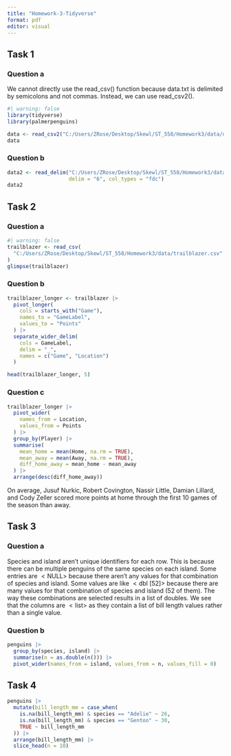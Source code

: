 ---
title: "Homework-3-Tidyverse"
format: pdf
editor: visual
---

## Task 1
### Question a

We cannot directly use the read_csv() function because data.txt is delimited by semicolons and not commas. Instead, we can use read_csv2().

```{r}
#| warning: false
library(tidyverse)
library(palmerpenguins)

data <- read_csv2("C:/Users/ZRose/Desktop/Skewl/ST_558/Homework3/data/data.txt")
data
```

### Question b
```{r}
data2 <- read_delim("C:/Users/ZRose/Desktop/Skewl/ST_558/Homework3/data/data2.txt",
                    delim = "6", col_types = "fdc")
data2
```

## Task 2
### Question a
```{r}
#| warning: false
trailblazer <- read_csv(
  "C:/Users/ZRose/Desktop/Skewl/ST_558/Homework3/data/trailblazer.csv"
)
glimpse(trailblazer)
```

### Question b
```{r}
trailblazer_longer <- trailblazer |>
  pivot_longer(
    cols = starts_with("Game"),
    names_to = "GameLabel",
    values_to = "Points"
  ) |>
  separate_wider_delim(
    cols = GameLabel,
    delim = "_",
    names = c("Game", "Location")
  )

head(trailblazer_longer, 5)
```

### Question c
```{r}
trailblazer_longer |>
  pivot_wider(
    names_from = Location,
    values_from = Points
  ) |>
  group_by(Player) |>
  summarise(
    mean_home = mean(Home, na.rm = TRUE),
    mean_away = mean(Away, na.rm = TRUE),
    diff_home_away = mean_home - mean_away
  ) |>
  arrange(desc(diff_home_away))
```
On average, Jusuf Nurkic, Robert Covington, Nassir Little, Damian Lillard, and
Cody Zeller scored more points at home through the first 10 games of the season
than away.

## Task 3
### Question a
Species and island aren't unique identifiers for each row.  This is because there can
be multiple penguins of the same species on each island.  Some entries are $<\mbox{NULL}>$
because there aren't any values for that combination of species and island.  Some
values are like $<\mbox{dbl [52]}>$ because there are many values for that combination
of species and island (52 of them).  The way these combinations are selected results in
a list of doubles.  We see that the columns are $<\mbox{list}>$ as they contain a list
of bill length values rather than a single value.

### Question b
```{r}
penguins |>
  group_by(species, island) |>
  summarise(n = as.double(n())) |>
  pivot_wider(names_from = island, values_from = n, values_fill = 0)
```

## Task 4
```{r}
penguins |>
  mutate(bill_length_mm = case_when(
    is.na(bill_length_mm) & species == "Adelie" ~ 26,
    is.na(bill_length_mm) & species == "Gentoo" ~ 30,
    TRUE ~ bill_length_mm
  )) |>
  arrange(bill_length_mm) |>
  slice_head(n = 10)
```